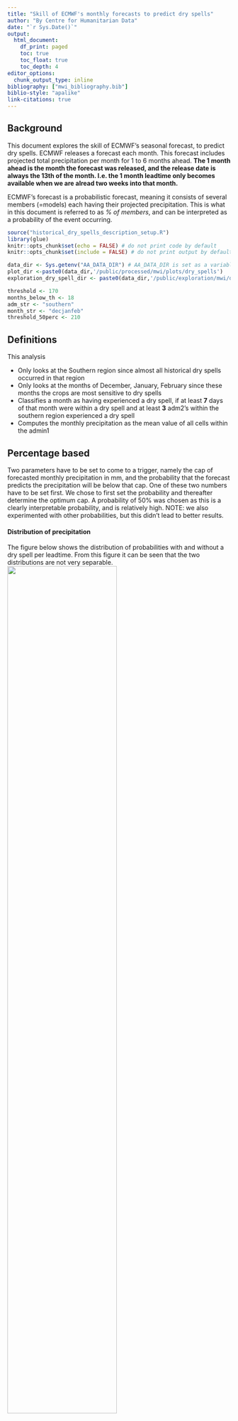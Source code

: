 ```yaml
---
title: "Skill of ECMWF's monthly forecasts to predict dry spells"
author: "By Centre for Humanitarian Data"
date: "`r Sys.Date()`"
output:
  html_document:
    df_print: paged
    toc: true
    toc_float: true
    toc_depth: 4
editor_options:
  chunk_output_type: inline
bibliography: ["mwi_bibliography.bib"]
biblio-style: "apalike"
link-citations: true
---
```


## Background
This document explores the skill of ECMWF's seasonal forecast, to predict dry spells. ECMWF releases a forecast each month. This forecast includes projected total precipitation per month for 1 to 6 months ahead. **The 1 month ahead is the month the forecast was released, and the release date is always the 13th of the month. I.e. the 1 month leadtime only becomes available when we are alread two weeks into that month. **

ECMWF's forecast is a probabilistic forecast, meaning it consists of several members (=models) each having their projected precipitation. This is what in this document is referred to as *% of members*, and can be interpreted as a probability of the event occurring. 

```r
source("historical_dry_spells_description_setup.R")
library(glue)
knitr::opts_chunk$set(echo = FALSE) # do not print code by default
knitr::opts_chunk$set(include = FALSE) # do not print output by default
```

```r
data_dir <- Sys.getenv("AA_DATA_DIR") # AA_DATA_DIR is set as a variable in .Renviron or .bashprofile
plot_dir <-paste0(data_dir,'/public/processed/mwi/plots/dry_spells')
exploration_dry_spell_dir <- paste0(data_dir,'/public/exploration/mwi/dryspells/')
```

```r
threshold <- 170
months_below_th <- 18
adm_str <- "southern"
month_str <- "decjanfeb"
threshold_50perc <- 210
```
## Definitions
This analysis

- Only looks at the Southern region since almost all historical dry spells occurred in that region
- Only looks at the months of December, January, February since these months the crops are most sensitive to dry spells
- Classifies a month as having experienced a dry spell, if at least **7** days of that month were within a dry spell and at least **3** adm2's within the southern region experienced a dry spell
- Computes the monthly precipitation as the mean value of all cells within the admin1

## Percentage based
Two parameters have to be set to come to a trigger, namely the cap of forecasted monthly precipitation in mm, and the probability that the forecast predicts the precipitation will be below that cap. One of these two numbers have to be set first. We chose to first set the probability and thereafter determine the optimum cap. 
A probability of 50% was chosen as this is a clearly interpretable probability, and is relatively high. 
NOTE: we also experimented with other probabilities, but this didn't lead to better results. 

####  Distribution of precipitation
The figure below shows the distribution of probabilities with and without a dry spell per leadtime. From this figure it can be seen that the two distributions are not very separable. 
![](`r paste0(plot_dir,glue('/seasonal/mwi_boxplot_formonth_dsobs_perlt_perc_50_{adm_str}_{month_str}.png'))`){width=70%}

#### Misses and false alarms
The figure below shows the miss and false alarm rate for different mm thresholds. Based on this we set the threshold, at the point where the false alarm and miss rate intersect across all leadtimes. This is at `r {threshold_50perc}`.
NOTE: false alarms is  FP/(FP+TP)! i.e. the percentage of times the monthly precipitation was below x mm, but there was no dry spell
![](`r paste0(plot_dir,glue('/seasonal/mwi_plot_formonth_dsobs_missfalse_perlt_perc_50_{adm_str}_{month_str}.png'))`)

With the threshold at `r {threshold_50perc}`, we can compute the confusion matrix per leadtime
![](`r paste0(plot_dir,glue('/seasonal/mwi_plot_formonth_dsobs_cm_lt123456_th{threshold_50perc}_perc_50_{adm_str}_{month_str}.png'))`)

Since our main interest is in 2 and 4 months leadtime, we compute the confusion matrix for these two leadtimes per month, to understand if there are large differences between the months. One reason being that the rainy season often starts during December, and thus the monthly precipitation during this month is expected to be lower than during Jan and Feb. 
NOTE: we also experimented with leaving December out and finding an optimum threshold for only January and February, but this didn't lead to better results.     

![](`r paste0(plot_dir,glue('/seasonal/mwi_plot_formonth_dsobs_cm_lt24_th{threshold_50perc}_perc_50_{adm_str}_dec.png'))`){width=50%}
![](`r paste0(plot_dir,glue('/seasonal/mwi_plot_formonth_dsobs_cm_lt24_th{threshold_50perc}_perc_50_{adm_str}_jan.png'))`){width=50%}
![](`r paste0(plot_dir,glue('/seasonal/mwi_plot_formonth_dsobs_cm_lt24_th{threshold_50perc}_perc_50_{adm_str}_feb.png'))`){width=50%}

#### Heatmaps 
To understand the occurrence of the threshold being met and dry spells across time, we can look at the heatmaps. 
![](`r paste0(exploration_dry_spell_dir,glue('monthly_precipitation/mwi_viz_hm_monthly_precip_dsobs_formonth_mean_th{threshold_50perc}_perc_50_lt2_{adm_str}_{month_str}.png'))`){width=80%}

![](`r paste0(exploration_dry_spell_dir,glue('monthly_precipitation/mwi_viz_hm_monthly_precip_dsobs_formonth_mean_th{threshold_50perc}_perc_50_lt4_{adm_str}_{month_str}.png'))`){width=80%}


## Threshold based
NOTE: we have decided to use the percentage based approach, but since results of the threshold based approach were shared earlier, we are keeping this here as a reference. 
Set threshold and thereafter determine percentage. In this case the percentage was set per lead time, where the percentage was chosen such that the number of months the forecast would trigger was closest to the number of months the observed precipitation was below the threshold. 
### What is the percentage of ensemble members forecasted below a certain threshold? 
The figure below shows for how many months the % of ensemble members was below `r {threshold}` mm. The `r {threshold}` mm was the threshold set based on overlap of dry spells and monthly precipitation analysis. 
![](`r paste0(plot_dir,glue('/seasonal/mwi_plot_formonth_percmembers_th{threshold}_{adm_str}_{month_str}.png'))`)

We can see that the number of months lowers as the percentage increases, which is expected. While there are slight differences between lead times, the pattern is comparable. 

To set the threshold of % of members, we look at the observed data and count how many months had <=`r {threshold}`mm. This were `r {months_below_th}` months. We then choose the % of members for each leadtime which has closest to `r {months_below_th}` months forecasted <= `r {threshold}`mm. This means that the threshold differs per lead time, which in reality is not practible as a trigger. 

![](`r paste0(plot_dir,glue('/seasonal/mwi_plot_formonth_percth_th{threshold}_{adm_str}_{month_str}.png'))`)


### What is the miss and false alarm rate per leadtime to forecast below `r {threshold}` mm monthly precipitation? 
After setting the % of members, we get a list of forecasted months for which we would have triggered. Now we can compare these with the observed months with less than `r {threshold}` mm of precipitation. 

NOTE: false alarms is  FP/(FP+TP)! i.e. the percentage of times the trigger was met but the monthly precipitation was not below `r {threshold}`

![](`r paste0(plot_dir,glue('/seasonal/mwi_plot_formonth_obsmonth_missfalse_th{threshold}_percvar_{adm_str}_{month_str}.png'))`)

![](`r paste0(plot_dir,glue('/seasonal/mwi_cm_formonth_obsmonth_th{threshold}_percvar_{adm_str}_{month_str}.png'))`)

### What is the miss and false alarm rate per leadtime to forecast dry spells? 
NOTE: false alarms is  FP/(FP+TP)! i.e. the percentage of times the trigger was met but there was no dry spell

![](`r paste0(plot_dir,glue('/seasonal/mwi_plot_formonth_ds_missfalse_th{threshold}_percvar_{adm_str}_{month_str}.png'))`)

![](`r paste0(plot_dir,glue('/seasonal/mwi_cm_formonth_ds_th{threshold}_percvar_{adm_str}_{month_str}.png'))`)
